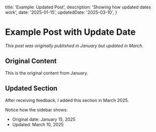 
  title: 'Example: Updated Post',
  description: 'Showing how updated dates work',
  date: '2025-01-15',
  updatedDate: '2025-03-10',
}

<BlogLayout date={metadata.date} updatedDate={metadata.updatedDate}>

# Example Post with Update Date

*This post was originally published in January but updated in March.*

## Original Content

This is the original content from January.

## Updated Section

After receiving feedback, I added this section in March 2025.

Notice how the sidebar shows:
- Original date: January 15, 2025
- Updated: March 10, 2025

</BlogLayout>
